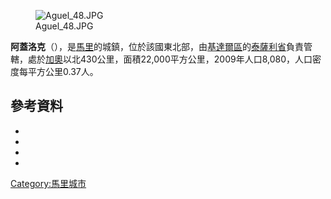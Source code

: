 [[Image:Aguel_48.JPG|right]]

'''阿蓋洛克'''（{{lang-fr|Aguel'hoc}}），是[[馬里|馬里]]的城鎮，位於該國東北部，由[[基達爾區|基達爾區]]的[[泰薩利省|泰薩利省]]負責管轄，處於[[加奧|加奧]]以北430公里，面積22,000平方公里，2009年人口8,080，人口密度每平方公里0.37人。

==參考資料==
*{{citation | url=http://instat.gov.ml/documentation/kidal.pdf | publisher=République de Mali: Institut National de la Statistique | title=Resultats Provisoires RGPH 2009 (Région de Kidal) | language=fr | access-date=2015-07-10 | archive-url=https://web.archive.org/web/20120727120249/http://instat.gov.ml/documentation/kidal.pdf | archive-date=2012-07-27 | dead-url=yes }}
*{{citation | title=Plan de Securite Alimentaire Commune Rurale de Adjelhoc 2007-2011 | publisher=Commissariat à la Sécurité Alimentaire, République du Mali, USAID-Mali | year=2007 | url=http://www.csa-mali.org/plans/kidal/Tessalit/P_S_A_Adjel%20hoc.pdf | language=fr | access-date=2010-04-27 | archive-url=https://web.archive.org/web/20120611010702/http://www.csa-mali.org/plans/kidal/Tessalit/P_S_A_Adjel%20hoc.pdf | archive-date=2012-06-11 | dead-url=yes }}
*{{cite web |url=http://www.webcitation.org/66LEGFjVx |title=Islamist fighters call for Sharia law in Mali |author=''Agence France-Presse'' |date=21 March 2012 |work= |publisher= |accessdate=25 March 2012}}
*{{cite web |url=http://www.nytimes.com/2012/07/31/world/africa/couple-stoned-to-death-by-islamists-in-mali.html |title=Islamists in North Mali Stone Couple to Death |author=Adam Nossiter |date=30 July 2012 |work=The New York Times |accessdate=30 July 2012}}

{{基達爾區}}

[[Category:馬里城市|Category:馬里城市]]


{{Mali-geo-stub}}